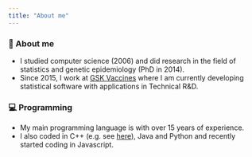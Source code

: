 ```yaml
---
title: "About me"
---
```


### 👋 About me
* I studied computer science (2006) and did research in 
the field of statistics and genetic epidemiology (PhD in 2014).
* Since 2015, I work at 
[GSK Vaccines](https://www.gsk.com/en-gb/about-us/vaccines/) where I am 
currently developing statistical software with applications in Technical R&D.

### 💻 Programming
* My main programming language is 
<a href="https://www.r-project.org/" style="border:0">
<i class="fab fa-r-project" aria-hidden="true"></i>
</a> with over 15 
years of experience.
* I also coded in C++ (e.g. see [here](https://github.com/rpahl/permory)), 
Java and Python and recently started coding in Javascript.

